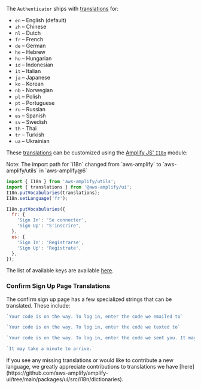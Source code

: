 
The `Authenticator` ships with [translations](https://github.com/aws-amplify/amplify-ui/blob/main/packages/ui/src/i18n/translations.ts) for:

- `en` – English (default)
- `zh` – Chinese
- `nl` – Dutch
- `fr` – French
- `de` – German
- `he` – Hebrew
- `hu` – Hungarian
- `id` – Indonesian
- `it` – Italian
- `ja` – Japanese
- `ko` – Korean
- `nb` - Norwegian
- `pl` – Polish
- `pt` – Portuguese
- `ru` – Russian
- `es` – Spanish
- `sv` – Swedish
- `th` - Thai
- `tr` – Turkish
- `ua` – Ukrainian

These [translations](https://github.com/aws-amplify/amplify-ui/blob/main/packages/ui/src/i18n/translations.ts) can be customized using the [Amplify JS' `I18n`](https://docs.amplify.aws/lib/utilities/i18n/q/platform/js/) module:

<Message colorTheme="info" variation="filled">
<Text fontWeight="bold" as="span">Note:</Text> The import path for `i18n` changed from `aws-amplify` to `aws-amplify/utils` in `aws-amplify@6`
</Message>

```js
import { I18n } from 'aws-amplify/utils';
import { translations } from '@aws-amplify/ui';
I18n.putVocabularies(translations);
I18n.setLanguage('fr');

I18n.putVocabularies({
  fr: {
    'Sign In': 'Se connecter',
    'Sign Up': "S'inscrire",
  },
  es: {
    'Sign In': 'Registrarse',
    'Sign Up': 'Regístrate',
  },
});
```

The list of available keys are available [here](https://github.com/aws-amplify/amplify-ui/blob/main/packages/ui/src/i18n/dictionaries/authenticator/en.ts).

### Confirm Sign Up Page Translations

The confirm sign up page has a few specialized strings that can be translated.
These include:

```js
`Your code is on the way. To log in, enter the code we emailed to`

`Your code is on the way. To log in, enter the code we texted to`

`Your code is on the way. To log in, enter the code we sent you. It may take a minute to arrive.`

`It may take a minute to arrive.`
```

<Alert role="none" variation="info" heading="Translations Needed 📖">
  If you see any missing translations or would like to contribute a new
  language, we greatly appreciate contributions to translations we have
  [here](https://github.com/aws-amplify/amplify-ui/tree/main/packages/ui/src/i18n/dictionaries).
</Alert>
